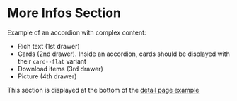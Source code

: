 
<Meta of={MoreInfosAccordionSectionStories} />

# More Infos Section

Example of an accordion with complex content:

- Rich text (1st drawer)
- Cards (2nd drawer). Inside an accordion, cards should be displayed with their `card--flat` variant
- Download items (3rd drawer)
- Picture (4th drawer)

This section is displayed at the bottom of the [detail page example](?path=/docs/pages-detail-page-simple--example)

<Canvas of={MoreInfosAccordionSectionStories.Example} />
